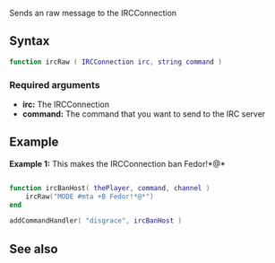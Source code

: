 
{{ModuleFunction|IRCEcho}}
Sends an raw message to the IRCConnection

==Syntax==
<syntaxhighlight lang="lua">
function ircRaw ( IRCConnection irc, string command )
</syntaxhighlight>
===Required arguments===
* '''irc:''' The IRCConnection
* '''command:''' The command that you want to send to the IRC server

==Example==
'''Example 1:''' This makes the IRCConnection ban Fedor!*@*
<syntaxhighlight lang="lua">

function ircBanHost( thePlayer, command, channel )
	ircRaw("MODE #mta +B Fedor!*@*")
end

addCommandHandler( "disgrace", ircBanHost )
</syntaxhighlight>

==See also==
{{Modules/IRCEcho/Functions}}